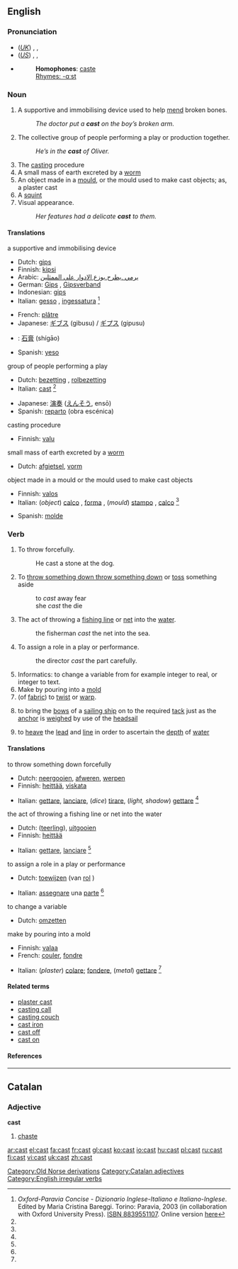 {{see|čast}}
==English==

{{rank|tree|cost|value|783|cast|speaking|circumstances|sitting}}

===Pronunciation===
*(''[[Received Pronunciation|UK]]'') {{AHD|käst}}, {{IPA|/kɑːst/}}, {{SAMPA|/kA:st/}}
*(''[[General American|US]]'') {{AHD|kăst}}, {{IPA|/kæst/}}, {{SAMPA|/k{st/}}
*{{audio|en-us-cast.ogg|Audio (US)}}
*:'''Homophones''': [[caste]]
*: [[Rhymes:English:-ɑːst|Rhymes: -ɑːst]]

===Noun===
{{en-noun}}

# A supportive and immobilising device used to help [[mend]] broken bones.
#: ''The doctor put a '''cast''' on the boy’s broken arm.''
# The collective group of people performing a play or production together.
#: ''He’s in the '''cast''' of Oliver.''
# The [[casting]] procedure
# A small mass of earth excreted by a [[worm]]
# An object made in a [[mould]], or the mould used to make cast objects; as, a plaster cast
# A [[squint]]
# Visual appearance.
#: ''Her features had a delicate '''cast''' to them.''

====Translations====
;a supportive and immobilising device
{{top}}
*Dutch: [[gips]] {{n}}
*Finnish: [[kipsi]]
*Arabic: [[يرمي ,يطرح,يوزع الادوار على الممثلين]]
*German: [[Gips]] {{m}}, [[Gipsverband]] {{m}}
*Indonesian: [[gips]]
*Italian: [[gesso]] {{m}}, [[ingessatura]] {{f}} <ref name=oxf-par>''Oxford-Paravia Concise - Dizionario Inglese-Italiano e Italiano-Inglese''. Edited by Maria Cristina Bareggi. Torino: Paravia, 2003 (in collaboration with Oxford University Press). [[W:Wikipedia:book sources| ISBN 8839551107]]. Online version [http://www.oxfordparavia.it/ here]</ref>
{{mid}}
*French: [[plâtre]]
*Japanese: [[ギブス]] (gibusu) / [[ギプス]] (gipusu)
*{{cmn}}: [[石膏]] (shígāo)
*Spanish: [[yeso]] {{m}}
{{bottom}}

;group of people performing a play
{{top}}
*Dutch: [[bezetting]] {{f}}, [[rolbezetting]]
*Italian: [[cast#Italian|cast]] {{m}} <ref name=oxf-par />
{{mid}}
*Japanese: [[演奏]] ([[えんそう]], ensō)
*Spanish: [[reparto]] (obra escénica) {{m}}
{{bottom}}

;casting procedure
{{top}}
*Finnish: [[valu]]
{{mid}}
{{bottom}}

;small mass of earth excreted by a [[worm]]
{{top}}
*Dutch: [[afgietsel]], [[vorm]]
{{mid}}
{{bottom}}

;object made in a mould or the mould used to make cast objects
{{top}}
*Finnish: [[valos]]
*Italian: (''object'') [[calco]] {{m}}, [[forma]] {{f}}, (''mould'') [[stampo]] {{m}}, [[calco]] {{m}} <ref name=oxf-par />
{{mid}}
*Spanish: [[molde]] {{m}}
{{bottom}}

===Verb===
{{en-verb|casts|casting|cast|}}

# To throw forcefully.
#: He cast a stone at the dog.
# To [[throw something down throw something down]] or [[toss]] something aside
#:to ''cast'' away fear
#:she ''cast'' the die
# The act of throwing a [[fishing line]] or [[net]] into the [[water]].
#:the fisherman ''cast'' the net into the sea.
# To assign a role in a play or performance.
#:the director ''cast'' the part carefully.
# Informatics: to change a variable from for example integer to real, or integer to text.
# Make by pouring into a [[mold]]
# (of [[fabric]]) to [[twist]] or [[warp]].
#{{nautical}} to bring the [[bow]]s of a [[sailing ship]] on to the required [[tack]] just as the [[anchor]] is [[weighed]] by use of the [[headsail]]
#{{nautical}} to [[heave]] the [[lead]] and [[line]] in order to ascertain the [[depth]] of [[water]]

====Translations====
;to throw something down forcefully
{{top}}
*Dutch: [[neergooien]], [[afweren]], [[werpen]]
*Finnish: [[heittää]], [[viskata]]
{{mid}}
*Italian: [[gettare]], [[lanciare]], (''dice'') [[tirare]], (''light, shadow'') [[gettare]] <ref name=oxf-par />
{{bottom}}

;the act of throwing a fishing line or net into the water
{{top}}
*Dutch: ([[teerling]]), [[uitgooien]]
*Finnish: [[heittää]]
{{mid}}
*Italian: [[gettare]], [[lanciare]] <ref name=oxf-par />
{{bottom}}

;to assign a role in a play or performance
{{top}}
*Dutch: [[toewijzen]] (van [[rol]] {{m}})
{{mid}}
*Italian: [[assegnare]] una [[parte]] <ref name=oxf-par />
{{bottom}}

;to change a variable
{{top}}
*Dutch: [[omzetten]]
{{mid}}
{{bottom}}

;make by pouring into a mold
{{top}}
*Finnish: [[valaa]]
*French: [[couler]], [[fondre]]
{{mid}}
*Italian: (''plaster'') [[colare]]; [[fondere]], (''metal'') [[gettare]] <ref name=oxf-par />

{{bottom}}

====Related terms====
*[[plaster cast]]
*[[casting call]]
*[[casting couch]]
*[[cast iron]]
*[[cast off]]
*[[cast on]]

====References====
<references/>

[[Category:Old Norse derivations]]

----

==Catalan==

===Adjective===
'''cast'''

# [[chaste]]

[[Category:Catalan adjectives]]
[[Category:English irregular verbs]]

[[ar:cast]]
[[el:cast]]
[[fa:cast]]
[[fr:cast]]
[[gl:cast]]
[[ko:cast]]
[[io:cast]]
[[hu:cast]]
[[pl:cast]]
[[ru:cast]]
[[fi:cast]]
[[vi:cast]]
[[uk:cast]]
[[zh:cast]]